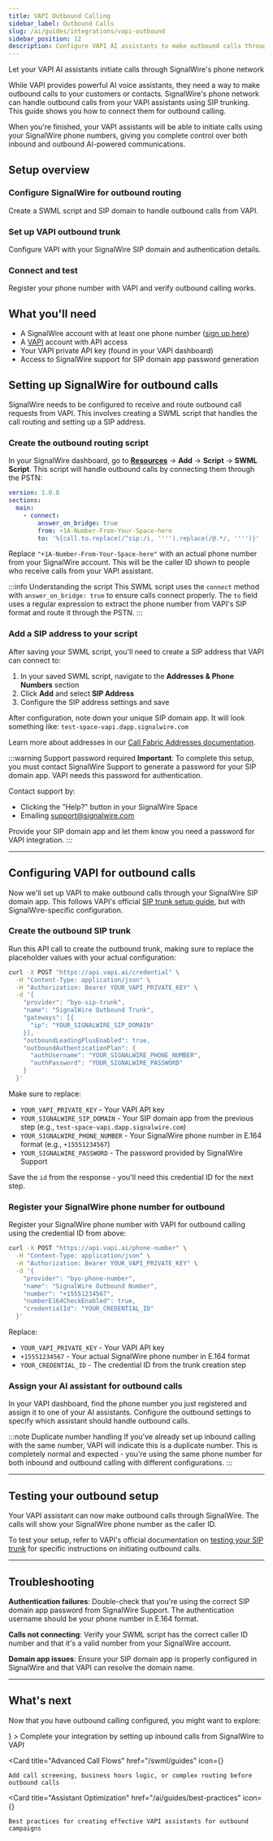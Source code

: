 ```yaml
---
title: VAPI Outbound Calling
sidebar_label: Outbound Calls
slug: /ai/guides/integrations/vapi-outbound
sidebar_position: 12
description: Configure VAPI AI assistants to make outbound calls through SignalWire's phone network using SIP trunking
---
```



[signup]: https://signalwire.com/signup
[vapi]: https://dashboard.vapi.ai/
[addresses-guide]: /platform/call-fabric/addresses
[vapi-sip-guide]: https://docs.vapi.ai/advanced/sip/sip-trunk
[resources]: https://my.signalwire.com?page=resources
[vapi-test-guide]: https://docs.vapi.ai/advanced/sip/sip-trunk#test-your-sip-trunk
[inbound-calls]: /ai/guides/integrations/vapi/inbound-calls
[swml-guides]: /swml/guides
[ai-best-practices]: /ai/guides/best-practices


<Subtitle>Let your VAPI AI assistants initiate calls through SignalWire's phone network</Subtitle>

While VAPI provides powerful AI voice assistants, they need a way to make outbound calls to your customers or contacts.
SignalWire's phone network can handle outbound calls from your VAPI assistants using SIP trunking. This guide shows you how to connect them for outbound calling.

When you're finished, your VAPI assistants will be able to initiate calls using your SignalWire phone numbers, giving you complete control
over both inbound and outbound AI-powered communications.

## Setup overview

<Steps>

### Configure SignalWire for outbound routing

Create a SWML script and SIP domain to handle outbound calls from VAPI.

### Set up VAPI outbound trunk

Configure VAPI with your SignalWire SIP domain and authentication details.

### Connect and test

Register your phone number with VAPI and verify outbound calling works.

</Steps>

## What you'll need

- A SignalWire account with at least one phone number ([sign up here][signup])
- A [VAPI][vapi] account with API access
- Your VAPI private API key (found in your VAPI dashboard)
- Access to SignalWire support for SIP domain app password generation

## Setting up SignalWire for outbound calls

SignalWire needs to be configured to receive and route outbound call requests from VAPI. This involves creating a SWML script that handles
the call routing and setting up a SIP address.

### Create the outbound routing script

In your SignalWire dashboard, go to [**Resources**][resources] → **Add** → **Script** → **SWML Script**. This script will handle outbound calls by connecting them through the PSTN:

```yaml andJSON
version: 1.0.0
sections:
  main:
    - connect:
        answer_on_bridge: true
        from: +1A-Number-From-Your-Space-here
        to: '%{call.to.replace(/^sip:/i, '''').replace(/@.*/, '''')}'
```

Replace `"+1A-Number-From-Your-Space-here"` with an actual phone number from your SignalWire account. 
This will be the caller ID shown to people who receive calls from your VAPI assistant.

:::info Understanding the script
This SWML script uses the `connect` method with `answer_on_bridge: true` to ensure calls connect properly.
The `to` field uses a regular expression to extract the phone number from VAPI's SIP format and route it through the PSTN.
:::

### Add a SIP address to your script

After saving your SWML script, you'll need to create a SIP address that VAPI can connect to:

1. In your saved SWML script, navigate to the **Addresses & Phone Numbers** section
2. Click **Add** and select **SIP Address**
3. Configure the SIP address settings and save

After configuration, note down your unique SIP domain app. It will look something like: `test-space-vapi.dapp.signalwire.com`

Learn more about addresses in our [Call Fabric Addresses documentation][addresses-guide].

:::warning Support password required
**Important**: To complete this setup, you must contact SignalWire Support to generate a password for your SIP domain app. VAPI needs this password for authentication.

Contact support by:
- Clicking the "Help?" button in your SignalWire Space
- Emailing support@signalwire.com

Provide your SIP domain app and let them know you need a password for VAPI integration.
:::

---

## Configuring VAPI for outbound calls

Now we'll set up VAPI to make outbound calls through your SignalWire SIP domain app. This follows VAPI's official [SIP trunk setup guide][vapi-sip-guide], but with SignalWire-specific configuration.

### Create the outbound SIP trunk

Run this API call to create the outbound trunk, making sure to replace the placeholder values with your actual configuration:

```bash
curl -X POST "https://api.vapi.ai/credential" \
  -H "Content-Type: application/json" \
  -H "Authorization: Bearer YOUR_VAPI_PRIVATE_KEY" \
  -d '{
    "provider": "byo-sip-trunk",
    "name": "SignalWire Outbound Trunk",
    "gateways": [{
      "ip": "YOUR_SIGNALWIRE_SIP_DOMAIN"
    }],
    "outboundLeadingPlusEnabled": true,
    "outboundAuthenticationPlan": {
      "authUsername": "YOUR_SIGNALWIRE_PHONE_NUMBER",
      "authPassword": "YOUR_SIGNALWIRE_PASSWORD"
    }
  }'
```

Make sure to replace:
- `YOUR_VAPI_PRIVATE_KEY` - Your VAPI API key
- `YOUR_SIGNALWIRE_SIP_DOMAIN` - Your SIP domain app from the previous step (e.g., `test-space-vapi.dapp.signalwire.com`)
- `YOUR_SIGNALWIRE_PHONE_NUMBER` - Your SignalWire phone number in E.164 format (e.g., `+15551234567`)
- `YOUR_SIGNALWIRE_PASSWORD` - The password provided by SignalWire Support

Save the `id` from the response - you'll need this credential ID for the next step.

### Register your SignalWire phone number for outbound

Register your SignalWire phone number with VAPI for outbound calling using the credential ID from above:

```bash
curl -X POST "https://api.vapi.ai/phone-number" \
  -H "Content-Type: application/json" \
  -H "Authorization: Bearer YOUR_VAPI_PRIVATE_KEY" \
  -d '{
    "provider": "byo-phone-number",
    "name": "SignalWire Outbound Number",
    "number": "+15551234567",
    "numberE164CheckEnabled": true,
    "credentialId": "YOUR_CREDENTIAL_ID"
  }'
```

Replace:
- `YOUR_VAPI_PRIVATE_KEY` - Your VAPI API key
- `+15551234567` - Your actual SignalWire phone number in E.164 format
- `YOUR_CREDENTIAL_ID` - The credential ID from the trunk creation step

### Assign your AI assistant for outbound calls

In your VAPI dashboard, find the phone number you just registered and assign it to one of your AI assistants. Configure the outbound settings to specify which assistant should handle outbound calls.

:::note Duplicate number handling
If you've already set up inbound calling with the same number, VAPI will indicate this is a duplicate number. This is completely normal and expected - you're using the same phone number for both inbound and outbound calling with different configurations.
:::

---

## Testing your outbound setup

Your VAPI assistant can now make outbound calls through SignalWire. The calls will show your SignalWire phone number as the caller ID.

To test your setup, refer to VAPI's official documentation on [testing your SIP trunk][vapi-test-guide] for specific instructions on initiating outbound calls.

---

## Troubleshooting

**Authentication failures**: Double-check that you're using the correct SIP domain app password from SignalWire Support. The authentication username should be your phone number in E.164 format.

**Calls not connecting**: Verify your SWML script has the correct caller ID number and that it's a valid number from your SignalWire account.

**Domain app issues**: Ensure your SIP domain app is properly configured in SignalWire and that VAPI can resolve the domain name.

---

## What's next

Now that you have outbound calling configured, you might want to explore:

<CardGroup cols={3}>
  <Card
    title="Inbound Calling"
    href="/ai/guides/integrations/vapi/inbound-calls"
    icon={<LiaPhoneSolid />}
  >
    Complete your integration by setting up inbound calls from SignalWire to VAPI
  </Card>
  
  <Card
    title="Advanced Call Flows"
    href="/swml/guides"
    icon={<LiaCodeSolid />}
  >
    Add call screening, business hours logic, or complex routing before outbound calls
  </Card>
  
  <Card
    title="Assistant Optimization"
    href="/ai/guides/best-practices"
    icon={<LiaBookSolid />}
  >
    Best practices for creating effective VAPI assistants for outbound campaigns
  </Card>
</CardGroup>